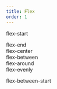 ---
title: Flex
order: 1
---


flex-start
<div className="flex-start" >
  <div style={{ width: '120px', height: '32px', background: 'rgba(228, 107, 100, 1)'  }} />
  <div style={{ width: '120px', height: '32px', background: 'rgba(228, 107, 100, 1)'  }} />
  <div style={{ width: '120px', height: '32px', background: 'rgba(228, 107, 100, 1)'  }} />
  <div style={{ width: '120px', height: '32px', background: 'rgba(228, 107, 100, 1)'  }} />
</div>
flex-end
<div className="flex-end" >
  <div style={{ width: '120px', height: '32px', background: 'rgba(228, 107, 100, 1)'  }} />
  <div style={{ width: '120px', height: '32px', background: 'rgba(228, 107, 100, 1)'  }} />
  <div style={{ width: '120px', height: '32px', background: 'rgba(228, 107, 100, 1)'  }} />
  <div style={{ width: '120px', height: '32px', background: 'rgba(228, 107, 100, 1)'  }} />
</div>
flex-center
<div className="flex-center" >
  <div style={{ width: '120px', height: '32px', background: 'rgba(228, 107, 100, 1)'  }} />
  <div style={{ width: '120px', height: '32px', background: 'rgba(228, 107, 100, 1)'  }} />
  <div style={{ width: '120px', height: '32px', background: 'rgba(228, 107, 100, 1)'  }} />
  <div style={{ width: '120px', height: '32px', background: 'rgba(228, 107, 100, 1)'  }} />
</div>
flex-between
<div className="flex-between" >
  <div style={{ width: '120px', height: '32px', background: 'rgba(228, 107, 100, 1)'  }} />
  <div style={{ width: '120px', height: '32px', background: 'rgba(228, 107, 100, 1)'  }} />
  <div style={{ width: '120px', height: '32px', background: 'rgba(228, 107, 100, 1)'  }} />
  <div style={{ width: '120px', height: '32px', background: 'rgba(228, 107, 100, 1)'  }} />
</div>
flex-around
<div className="flex-around" >
  <div style={{ width: '120px', height: '32px', background: 'rgba(228, 107, 100, 1)'  }} />
  <div style={{ width: '120px', height: '32px', background: 'rgba(228, 107, 100, 1)'  }} />
  <div style={{ width: '120px', height: '32px', background: 'rgba(228, 107, 100, 1)'  }} />
  <div style={{ width: '120px', height: '32px', background: 'rgba(228, 107, 100, 1)'  }} />
</div>
flex-evenly
<div className="flex-evenly" >
  <div style={{ width: '120px', height: '32px', background: 'rgba(228, 107, 100, 1)'  }} />
  <div style={{ width: '120px', height: '32px', background: 'rgba(228, 107, 100, 1)'  }} />
  <div style={{ width: '120px', height: '32px', background: 'rgba(228, 107, 100, 1)'  }} />
  <div style={{ width: '120px', height: '32px', background: 'rgba(228, 107, 100, 1)'  }} />
</div>


flex-between-start
<div className="flex-between-start bg-ca5 mg-b12" style={{ height: '64px'}} >
  <div style={{ width: '120px', height: '32px', background: 'rgba(228, 107, 100, 1)'  }} />
  <div style={{ width: '120px', height: '32px', background: 'rgba(228, 107, 100, 1)'  }} />
  <div style={{ width: '120px', height: '40px', background: 'rgba(228, 107, 100, 1)'  }} />
  <div style={{ width: '120px', height: '32px', background: 'rgba(228, 107, 100, 1)'  }} />
</div>
<div className="flex-between-end bg-ca5 mg-b12" style={{ height: '64px'}} >
  <div style={{ width: '120px', height: '32px', background: 'rgba(228, 107, 100, 1)'  }} />
  <div style={{ width: '120px', height: '32px', background: 'rgba(228, 107, 100, 1)'  }} />
  <div style={{ width: '120px', height: '40px', background: 'rgba(228, 107, 100, 1)'  }} />
  <div style={{ width: '120px', height: '32px', background: 'rgba(228, 107, 100, 1)'  }} />
</div>
<div className="flex-between-center bg-ca5 mg-b12" style={{ height: '64px'}} >
  <div style={{ width: '120px', height: '32px', background: 'rgba(228, 107, 100, 1)'  }} />
  <div style={{ width: '120px', height: '32px', background: 'rgba(228, 107, 100, 1)'  }} />
  <div style={{ width: '120px', height: '40px', background: 'rgba(228, 107, 100, 1)'  }} />
  <div style={{ width: '120px', height: '32px', background: 'rgba(228, 107, 100, 1)'  }} />
</div>
<div className="flex-between-stretch bg-ca5 mg-b12" style={{ height: '64px'}} >
  <div style={{ width: '120px', background: 'rgba(228, 107, 100, 1)'  }} />
  <div style={{ width: '120px', background: 'rgba(228, 107, 100, 1)'  }} />
  <div style={{ width: '120px', background: 'rgba(228, 107, 100, 1)'  }} />
  <div style={{ width: '120px', background: 'rgba(228, 107, 100, 1)'  }} />
</div>
<div className="flex-between-baseline bg-ca5 mg-b12" style={{ height: '64px'}} >
  <div style={{ width: '120px', height: '32px', background: 'rgba(228, 107, 100, 1)'  }} />
  <div style={{ width: '120px', height: '40px', background: 'rgba(228, 107, 100, 1)'  }} />
  <div style={{ width: '120px', height: '32px', background: 'rgba(228, 107, 100, 1)'  }} />
  <div style={{ width: '120px', height: '32px', background: 'rgba(228, 107, 100, 1)'  }} />
</div>